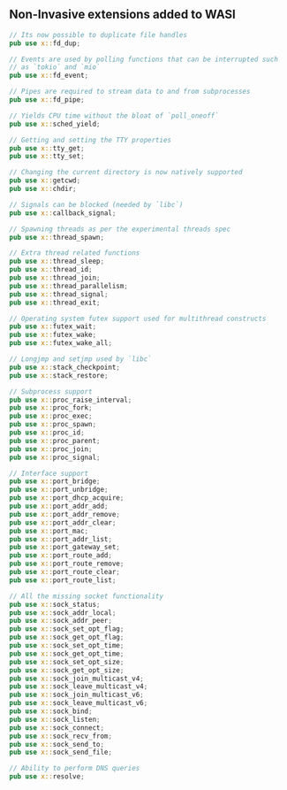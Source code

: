 ## Non-Invasive extensions added to WASI

```rust
// Its now possible to duplicate file handles
pub use x::fd_dup;

// Events are used by polling functions that can be interrupted such
// as `tokio` and `mio`
pub use x::fd_event;

// Pipes are required to stream data to and from subprocesses
pub use x::fd_pipe;

// Yields CPU time without the bloat of `poll_oneoff`
pub use x::sched_yield;

// Getting and setting the TTY properties
pub use x::tty_get;
pub use x::tty_set;

// Changing the current directory is now natively supported
pub use x::getcwd;
pub use x::chdir;

// Signals can be blocked (needed by `libc`)
pub use x::callback_signal;

// Spawning threads as per the experimental threads spec
pub use x::thread_spawn;

// Extra thread related functions
pub use x::thread_sleep;
pub use x::thread_id;
pub use x::thread_join;
pub use x::thread_parallelism;
pub use x::thread_signal;
pub use x::thread_exit;

// Operating system futex support used for multithread constructs
pub use x::futex_wait;
pub use x::futex_wake;
pub use x::futex_wake_all;

// Longjmp and setjmp used by `libc`
pub use x::stack_checkpoint;
pub use x::stack_restore;

// Subprocess support
pub use x::proc_raise_interval;
pub use x::proc_fork;
pub use x::proc_exec;
pub use x::proc_spawn;
pub use x::proc_id;
pub use x::proc_parent;
pub use x::proc_join;
pub use x::proc_signal;

// Interface support
pub use x::port_bridge;
pub use x::port_unbridge;
pub use x::port_dhcp_acquire;
pub use x::port_addr_add;
pub use x::port_addr_remove;
pub use x::port_addr_clear;
pub use x::port_mac;
pub use x::port_addr_list;
pub use x::port_gateway_set;
pub use x::port_route_add;
pub use x::port_route_remove;
pub use x::port_route_clear;
pub use x::port_route_list;

// All the missing socket functionality
pub use x::sock_status;
pub use x::sock_addr_local;
pub use x::sock_addr_peer;
pub use x::sock_set_opt_flag;
pub use x::sock_get_opt_flag;
pub use x::sock_set_opt_time;
pub use x::sock_get_opt_time;
pub use x::sock_set_opt_size;
pub use x::sock_get_opt_size;
pub use x::sock_join_multicast_v4;
pub use x::sock_leave_multicast_v4;
pub use x::sock_join_multicast_v6;
pub use x::sock_leave_multicast_v6;
pub use x::sock_bind;
pub use x::sock_listen;
pub use x::sock_connect;
pub use x::sock_recv_from;
pub use x::sock_send_to;
pub use x::sock_send_file;

// Ability to perform DNS queries
pub use x::resolve;
```
